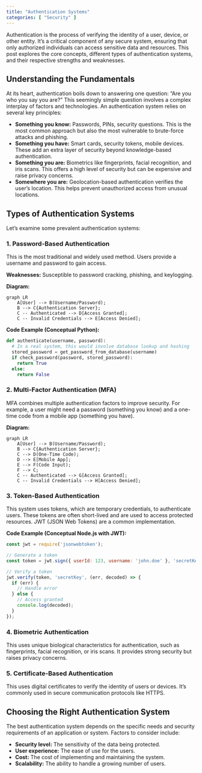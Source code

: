 ```yaml
---
title: "Authentication Systems"
categories: [ "Security" ]
---
```


Authentication is the process of verifying the identity of a user, device, or other entity. It's a critical component of any secure system, ensuring that only authorized individuals can access sensitive data and resources. This post explores the core concepts, different types of authentication systems, and their respective strengths and weaknesses.

## Understanding the Fundamentals

At its heart, authentication boils down to answering one question: "Are you who you say you are?" This seemingly simple question involves a complex interplay of factors and technologies. An authentication system relies on several key principles:

-   **Something you know:** Passwords, PINs, security questions. This is the most common approach but also the most vulnerable to brute-force attacks and phishing.
-   **Something you have:** Smart cards, security tokens, mobile devices. These add an extra layer of security beyond knowledge-based authentication.
-   **Something you are:** Biometrics like fingerprints, facial recognition, and iris scans. This offers a high level of security but can be expensive and raise privacy concerns.
-   **Somewhere you are:** Geolocation-based authentication verifies the user's location. This helps prevent unauthorized access from unusual locations.

## Types of Authentication Systems

Let's examine some prevalent authentication systems:

### 1. Password-Based Authentication

This is the most traditional and widely used method. Users provide a username and password to gain access.

**Weaknesses:** Susceptible to password cracking, phishing, and keylogging.

**Diagram:**

```mermaid
graph LR
    A[User] --> B(Username/Password);
    B --> C{Authentication Server};
    C -- Authenticated --> D[Access Granted];
    C -- Invalid Credentials --> E[Access Denied];
```

**Code Example (Conceptual Python):**

``` python
def authenticate(username, password):
  # In a real system, this would involve database lookup and hashing
  stored_password = get_password_from_database(username) 
  if check_password(password, stored_password):
    return True
  else:
    return False

```

### 2. Multi-Factor Authentication (MFA)

MFA combines multiple authentication factors to improve security. For example, a user might need a password (something you know) and a one-time code from a mobile app (something you have).

**Diagram:**

```mermaid
graph LR
    A[User] --> B(Username/Password);
    B --> C{Authentication Server};
    C --> D(One-Time Code);
    D --> E[Mobile App];
    E --> F(Code Input);
    F --> C;
    C -- Authenticated --> G[Access Granted];
    C -- Invalid Credentials --> H[Access Denied];
```

### 3. Token-Based Authentication

This system uses tokens, which are temporary credentials, to authenticate users. These tokens are often short-lived and are used to access protected resources. JWT (JSON Web Tokens) are a common implementation.

**Code Example (Conceptual Node.js with JWT):**

``` javascript
const jwt = require('jsonwebtoken');

// Generate a token
const token = jwt.sign({ userId: 123, username: 'john.doe' }, 'secretKey');

// Verify a token
jwt.verify(token, 'secretKey', (err, decoded) => {
  if (err) {
    // Handle error
  } else {
    // Access granted
    console.log(decoded); 
  }
});
```

### 4. Biometric Authentication

This uses unique biological characteristics for authentication, such as fingerprints, facial recognition, or iris scans. It provides strong security but raises privacy concerns.

### 5. Certificate-Based Authentication

This uses digital certificates to verify the identity of users or devices. It's commonly used in secure communication protocols like HTTPS.

## Choosing the Right Authentication System

The best authentication system depends on the specific needs and security requirements of an application or system. Factors to consider include:

-   **Security level:** The sensitivity of the data being protected.
-   **User experience:** The ease of use for the users.
-   **Cost:** The cost of implementing and maintaining the system.
-   **Scalability:** The ability to handle a growing number of users.